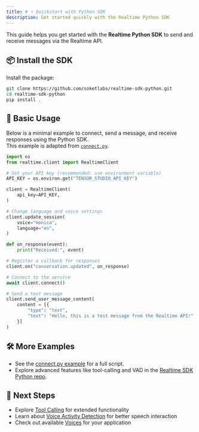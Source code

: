```yaml
---
title: # ⚡ Quickstart with Python SDK
description: Get started quickly with the Realtime Python SDK
---
```




This guide helps you get started with the **Realtime Python SDK** to send and receive messages via the Realtime API.

## 📦 Install the SDK

Install the package:

```bash
git clone https://github.com/soketlabs/realtime-sdk-python.git
cd realtime-sdk-python
pip install .
```

## 🚀 Basic Usage

Below is a minimal example to connect, send a message, and receive responses using the Python SDK.  
This example is adapted from [`connect.py`](https://github.com/soketlabs/realtime-sdk-python/blob/main/connect.py).

```python
import os
from realtime.client import RealtimeClient

# Set your API key (recommended: use environment variable)
API_KEY = os.environ.get("TENSOR_STUDIO_API_KEY")

client = RealtimeClient(
    api_key=API_KEY,
)

# Change language and voice settings
client.update_session(
    voice="monica",
    language="en",
)

def on_response(event):
    print("Received:", event)

# Register a callback for responses
client.on("conversation.updated", on_response)

# Connect to the service
await client.connect()

# Send a text message
client.send_user_message_content(
    content = [{
        "type": "text",
        "text": "Hello, this is a test message from the Realtime API!"
    }]
)


```

## 🛠️ More Examples

- See the [connect.py example](https://github.com/soketlabs/realtime-sdk-python/blob/main/connect.py) for a full script.
- Explore advanced features like tool-calling and VAD in the [Realtime SDK Python repo](https://github.com/soketlabs/realtime-sdk-python/tree/main).

## 🔗 Next Steps

- Explore [Tool Calling](/concepts/tool_calling) for extended functionality
- Learn about [Voice Activity Detection](/concepts/vad) for better speech interaction
- Check out available [Voices](/concepts/voice) for your application
